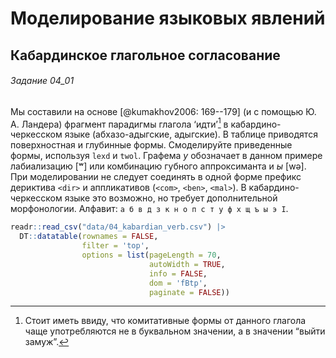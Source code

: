 # Моделирование языковых явлений

## Кабардинское глагольное согласование

::: {.callout-note}

###### Задание 04_01

Мы составили на основе [@kumakhov2006: 169--179] (и с помощью Ю. А. Ландера) фрагмент парадигмы глагола 'идти'[^comitative] в кабардино-черкесском языке (абхазо-адыгские, адыгские). В таблице приводятся поверхностная и глубинные формы. Смоделируйте приведенные формы, используя `lexd` и `twol`. Графема *у* обозначает в данном примере лабиализацию [ʷ] или комбинацию губного аппроксиманта и *ы* [wə]. При моделировании не следует соединять в одной форме префикс дериктива `<dir>` и аппликативов (`<com>`, `<ben>`, `<mal>`). В кабардино-черкесском языке это возможно, но требует дополнительной морфонологии. Алфавит: `а б в д з к н о п с т у ф х щ ъ ы э I`.

```r
readr::read_csv("data/04_kabardian_verb.csv") |> 
  DT::datatable(rownames = FALSE, 
                filter = 'top', 
                options = list(pageLength = 70, 
                               autoWidth = TRUE, 
                               info = FALSE,
                               dom = 'fBtp',
                               paginate = FALSE))
```

[^comitative]: Стоит иметь ввиду, что комитативные формы от данного глагола чаще употребляются не в буквальном значении, а в значении "выйти замуж".

:::
